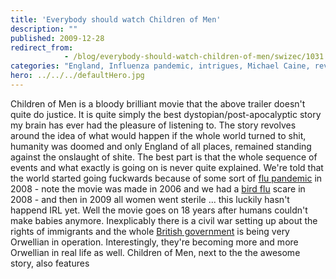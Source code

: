 ```yaml
---
title: 'Everybody should watch Children of Men'
description: ""
published: 2009-12-28
redirect_from: 
            - /blog/everybody-should-watch-children-of-men/swizec/1031
categories: "England, Influenza pandemic, intrigues, Michael Caine, review, Uncategorized"
hero: ../../../defaultHero.jpg
---
```

Children of Men is a bloody brilliant movie that the above trailer doesn&#x27;t quite do justice. It is quite simply the best dystopian/post-apocalyptic story my brain has ever had the pleasure of listening to. The story revolves around the idea of what would happen if the whole world turned to shit, humanity was doomed and only England of all places, remained standing against the onslaught of shite. The best part is that the whole sequence of events and what exactly is going on is never quite explained. We&#x27;re told that the world started going fuckwards because of some sort of [flu pandemic](http://en.wikipedia.org/wiki/Influenza_pandemic "Influenza pandemic") in 2008 - note the movie was made in 2006 and we had a [bird flu](http://en.wikipedia.org/wiki/Avian_influenza "Avian influenza") scare in 2008 - and then in 2009 all women went sterile ... this luckily hasn&#x27;t happend IRL yet. Well the movie goes on 18 years after humans couldn&#x27;t make babies anymore. Inexplicably there is a civil war setting up about the rights of immigrants and the whole [British government](http://en.wikipedia.org/wiki/Her_Majesty%27s_Government "Her Majesty&#x27;s Government") is being very Orwellian in operation. Interestingly, they&#x27;re becoming more and more Orwellian in real life as well. Children of Men, next to the the awesome story, also features